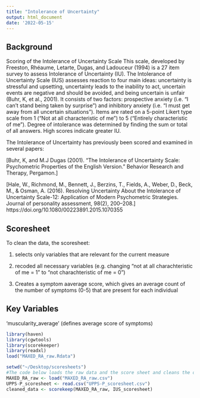 ```yaml
---
title: "Intolerance of Uncertainty"
output: html_document
date: '2022-05-15'
---
```

## Background
Scoring of the Intolerance of Uncertainty Scale
This scale, developed by Freeston, Rhéaume, Letarte, Dugas, and Ladouceur (1994) is a 27 item survey to assess Intolerance of Uncertainty (IU). The Intolerance of Uncertainty Scale (IUS) assesses reaction to four main ideas: uncertainty is stressful and upsetting, uncertainty leads to the inability to act, uncertain events are negative and should be avoided, and being uncertain is unfair (Buhr, K, et al., 2001). It consists of two factors: prospective anxiety (i.e. “I can’t stand being taken by surprise”) and inhibitory anxiety (i.e. “I must get away from all uncertain situations”). Items are rated on a 5-point Likert type scale from 1 ("Not at all characteristic of me") to 5 ("Entirely characteristic of me"). Degree of intolerance was determined by finding the sum or total of all answers. High scores indicate greater IU. 

The Intolerance of Uncertainty has previously been scored and examined in several papers:

[Buhr, K, and M.J Dugas (2001). “The Intolerance of Uncertainty Scale: Psychometric Properties of the English Version.” Behavior Research and Therapy, Pergamon.]  

[Hale, W., Richmond, M., Bennett, J., Berzins, T., Fields, A., Weber, D., Beck, M., & Osman, A. (2016). Resolving Uncertainty About the Intolerance of Uncertainty Scale-12: Application 
of Modern Psychometric Strategies. Journal of personality assessment, 98(2), 200–208.] https://doi.org/10.1080/00223891.2015.1070355

## Scoresheet
To clean the data, the scoresheet:

(1) selects only variables that are relevant for the current measure

(2) recoded all necessary variables (e.g. changing "not at all charachteristic of me = 1" to "not charachteristic of me = 0")

(3) Creates a symptom aaverage score, which gives an average count of the number of symptoms (0-5) that are present for each individual

## Key Variables
'muscularity_average' (defines average score of symptoms)

```r
library(haven)
library(cgwtools)
library(scorekeeper)
library(readxl)
load("MAXED_RA_raw.Rdata")
```

```r
setwd("~/Desktop/scoresheets")
#The code below loads the raw data and the score sheet and cleans the data
MAXED_RA_raw <- load("MAXED_RA_raw.csv")
UPPS-P_scoresheet <- read.csv("UPPS-P_scoresheet.csv")
cleaned_data <- scorekeep(MAXED_RA_raw, IUS_scoresheet)
```
